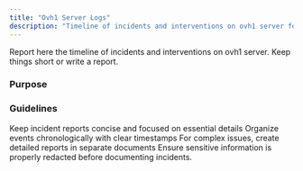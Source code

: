 ```yaml
---
title: "Ovh1 Server Logs"
description: "Timeline of incidents and interventions on ovh1 server for tracking system maintenance activities, troubleshooting steps, and infrastructure changes with concise documentation format."
---
```



<Callout type="info">
Report here the timeline of incidents and interventions on ovh1 server. Keep things short or write a report.
</Callout>

### Purpose

<Cards>
  <Card title="Incident Tracking" description="Document timeline of server incidents for troubleshooting reference" />
  <Card title="Maintenance Log" description="Record system maintenance activities and infrastructure changes" />
  <Card title="Quick Reference" description="Provide concise documentation for operational history" />
</Cards>

### Guidelines

<Steps>
  <Step title="Report Format">
    Keep incident reports concise and focused on essential details
  </Step>
  
  <Step title="Timeline Structure">
    Organize events chronologically with clear timestamps
  </Step>
  
  <Step title="Documentation">
    For complex issues, create detailed reports in separate documents
  </Step>
</Steps>

<Callout type="warn">
Ensure sensitive information is properly redacted before documenting incidents.
</Callout>
